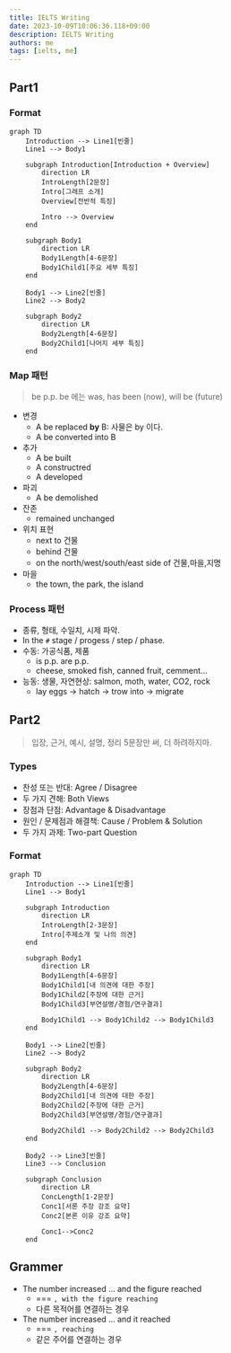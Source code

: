 ```yaml
---
title: IELTS Writing
date: 2023-10-09T10:06:36.118+09:00
description: IELTS Writing
authors: me
tags: [ielts, me]
---
```


## Part1

### Format

```mermaid
graph TD
    Introduction --> Line1[빈줄]
    Line1 --> Body1

    subgraph Introduction[Introduction + Overview]
        direction LR
        IntroLength[2문장]
        Intro[그래프 소개]
        Overview[전반적 특징]

        Intro --> Overview
    end

    subgraph Body1
        direction LR
        Body1Length[4-6문장]
        Body1Child1[주요 세부 특징]
    end

    Body1 --> Line2[빈줄]
    Line2 --> Body2

    subgraph Body2
        direction LR
        Body2Length[4-6문장]
        Body2Child1[나머지 세부 특징]
    end
```

### Map 패턴

> be p.p.
> be 에는 was, has been (now), will be (future)

- 변경
  - A be replaced **by** B: 사물은 by 이다.
  - A be converted into B
- 추가
  - A be built
  - A constructred
  - A developed
- 파괴
  - A be demolished
- 잔존
  - remained unchanged
- 위치 표현
  - next to 건물
  - behind 건물
  - on the north/west/south/east side of 건물,마을,지명
- 마을
  - the town, the park, the island

### Process 패턴

- 종류, 형태, 수일치, 시제 파악.
- In the `#` stage / progess / step / phase.
- 수동: 가공식품, 제품
  - is p.p. are p.p.
  - cheese, smoked fish, canned fruit, cemment...
- 능동: 생물, 자연현상: salmon, moth, water, CO2, rock
  - lay eggs -> hatch -> trow into -> migrate

## Part2

> 입장, 근거, 예시, 설명, 정리
> 5문장만 써, 더 하려하지마.

### Types

- 찬성 또는 반대: Agree / Disagree
- 두 가지 견해: Both Views
- 장점과 단점: Advantage & Disadvantage
- 원인 / 문제점과 해결책: Cause / Problem & Solution
- 두 가지 과제: Two-part Question

### Format

```mermaid
graph TD
    Introduction --> Line1[빈줄]
    Line1 --> Body1

    subgraph Introduction
        direction LR
        IntroLength[2-3문장]
        Intro[주제소개 및 나의 의견]
    end

    subgraph Body1
        direction LR
        Body1Length[4-6문장]
        Body1Child1[내 의견에 대한 주장]
        Body1Child2[주장에 대한 근거]
        Body1Child3[부연설명/경험/연구결과]

        Body1Child1 --> Body1Child2 --> Body1Child3
    end

    Body1 --> Line2[빈줄]
    Line2 --> Body2

    subgraph Body2
        direction LR
        Body2Length[4-6문장]
        Body2Child1[내 의견에 대한 주장]
        Body2Child2[주장에 대한 근거]
        Body2Child3[부연설명/경험/연구결과]

        Body2Child1 --> Body2Child2 --> Body2Child3
    end

    Body2 --> Line3[빈줄]
    Line3 --> Conclusion

    subgraph Conclusion
        direction LR
        ConcLength[1-2문장]
        Conc1[서론 주장 강조 요약]
        Conc2[본론 이유 강조 요약]

        Conc1-->Conc2
    end
```

## Grammer

- The number increased ... and the figure reached
  - === `, with the figure reaching`
  - 다른 목적어를 연결하는 경우
- The number increased ... and it reached
  - === `, reaching`
  - 같은 주어를 연결하는 경우

